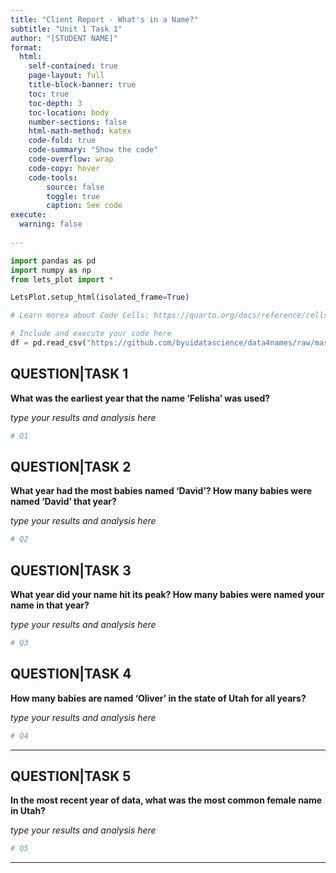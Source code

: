 ```yaml
---
title: "Client Report - What's in a Name?"
subtitle: "Unit 1 Task 1"
author: "[STUDENT NAME]"
format:
  html:
    self-contained: true
    page-layout: full
    title-block-banner: true
    toc: true
    toc-depth: 3
    toc-location: body
    number-sections: false
    html-math-method: katex
    code-fold: true
    code-summary: "Show the code"
    code-overflow: wrap
    code-copy: hover
    code-tools:
        source: false
        toggle: true
        caption: See code
execute: 
  warning: false
    
---
```


```python
import pandas as pd
import numpy as np
from lets_plot import *

LetsPlot.setup_html(isolated_frame=True)
```

```python
# Learn morea about Code Cells: https://quarto.org/docs/reference/cells/cells-jupyter.html

# Include and execute your code here
df = pd.read_csv("https://github.com/byuidatascience/data4names/raw/master/data-raw/names_year/names_year.csv")
```

## QUESTION|TASK 1

__What was the earliest year that the name ‘Felisha’ was used?__

_type your results and analysis here_

```python
# Q1


```


## QUESTION|TASK 2

__What year had the most babies named 'David'? How many babies were named 'David' that year?__

_type your results and analysis here_

```python
# Q2


```


## QUESTION|TASK 3

__What year did your name hit its peak? How many babies were named your name in that year?__

_type your results and analysis here_

```python
# Q3

```



## QUESTION|TASK 4

__How many babies are named ‘Oliver’ in the state of Utah for all years?__  

_type your results and analysis here_

```python
# Q4


```

---

## QUESTION|TASK 5

__In the most recent year of data, what was the most common female name in Utah?__ 

_type your results and analysis here_

```python
# Q5


```


---
